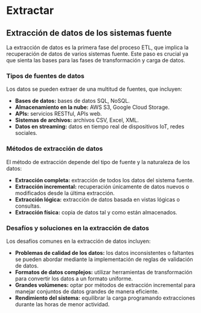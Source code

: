 # Extractar

## Extracción de datos de los sistemas fuente

La extracción de datos es la primera fase del proceso ETL, que implica la recuperación de datos de varios sistemas fuente. Este paso es crucial ya que sienta las bases para las fases de transformación y carga de datos.

### Tipos de fuentes de datos

Los datos se pueden extraer de una multitud de fuentes, que incluyen:

- **Bases de datos:** bases de datos SQL, NoSQL.
- **Almacenamiento en la nube:** AWS S3, Google Cloud Storage.
- **APIs:** servicios RESTful, APIs web.
- **Sistemas de archivos:** archivos CSV, Excel, XML.
- **Datos en streaming:** datos en tiempo real de dispositivos IoT, redes sociales.

### Métodos de extracción de datos

El método de extracción depende del tipo de fuente y la naturaleza de los datos:

- **Extracción completa:** extracción de todos los datos del sistema fuente.
- **Extracción incremental:** recuperación únicamente de datos nuevos o modificados desde la última extracción.
- **Extracción lógica:** extracción de datos basada en vistas lógicas o consultas.
- **Extracción física:** copia de datos tal y como están almacenados.

### Desafíos y soluciones en la extracción de datos

Los desafíos comunes en la extracción de datos incluyen:

- **Problemas de calidad de los datos:** los datos inconsistentes o faltantes se pueden abordar mediante la implementación de reglas de validación de datos.
- **Formatos de datos complejos:** utilizar herramientas de transformación para convertir los datos a un formato uniforme.
- **Grandes volúmenes:** optar por métodos de extracción incremental para manejar conjuntos de datos grandes de manera eficiente.
- **Rendimiento del sistema:** equilibrar la carga programando extracciones durante las horas de menor actividad.
